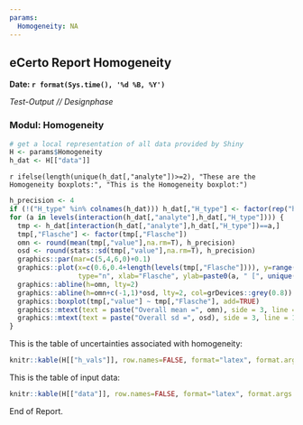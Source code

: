 ```yaml
---
params:
  Homogeneity: NA
---
```


## eCerto Report Homogeneity

**Date: `r format(Sys.time(), '%d %B, %Y')`**

*Test-Output // Designphase*

### Modul: Homogeneity

```r
# get a local representation of all data provided by Shiny
H <- params$Homogeneity
h_dat <- H[["data"]]
```

`r ifelse(length(unique(h_dat[,"analyte"])>=2), "These are the Homogeneity boxplots:", "This is the Homogeneity boxplot:")`

```r
h_precision <- 4
if (!("H_type" %in% colnames(h_dat))) h_dat[,"H_type"] <- factor(rep("hom",nrow(h_dat)))
for (a in levels(interaction(h_dat[,"analyte"],h_dat[,"H_type"]))) {
  tmp <- h_dat[interaction(h_dat[,"analyte"],h_dat[,"H_type"])==a,]
  tmp[,"Flasche"] <- factor(tmp[,"Flasche"])
  omn <- round(mean(tmp[,"value"],na.rm=T), h_precision)
  osd <- round(stats::sd(tmp[,"value"],na.rm=T), h_precision)
  graphics::par(mar=c(5,4,6,0)+0.1)
  graphics::plot(x=c(0.6,0.4+length(levels(tmp[,"Flasche"]))), y=range(tmp[,"value"],na.rm=T), 
                 type="n", xlab="Flasche", ylab=paste0(a, " [", unique(tmp["unit"]),"]"), axes=F)
  graphics::abline(h=omn, lty=2)
  graphics::abline(h=omn+c(-1,1)*osd, lty=2, col=grDevices::grey(0.8))
  graphics::boxplot(tmp[,"value"] ~ tmp[,"Flasche"], add=TRUE)
  graphics::mtext(text = paste("Overall mean =", omn), side = 3, line = 2.45, adj = 1)
  graphics::mtext(text = paste("Overall sd =", osd), side = 3, line = 1.3, adj = 1)
}
```

This is the table of uncertainties associated with homogeneity:

```r
knitr::kable(H[["h_vals"]], row.names=FALSE, format="latex", format.args = list(decimal.mark = "."))
```

This is the table of input data:

```r
knitr::kable(H[["data"]], row.names=FALSE, format="latex", format.args = list(decimal.mark = "."))
```

End of Report.